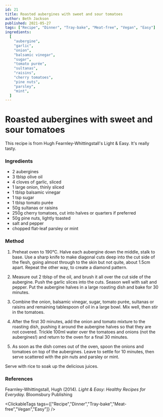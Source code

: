 ```yaml
---
id: 21
title: Roasted aubergines with sweet and sour tomatoes
author: Beth Jackson
published: 2021-05-27
tags: ["Recipe", "Dinner", "Tray-bake", "Meat-free", "Vegan", "Easy"]
ingredients:
  [
    "aubergine",
    "garlic",
    "onion",
    "balsamic vinegar",
    "sugar",
    "tomato purée",
    "sultanas",
    "raisins",
    "cherry tomatoes",
    "pine nuts",
    "parsley",
    "mint",
  ]
---
```


# Roasted aubergines with sweet and sour tomatoes

<BlogTextWrapper>

This recipe is from Hugh Fearnley-Whittingstall's Light & Easy. It's really tasty.

</BlogTextWrapper>

<BlogTextWrapper>

### Ingredients

- 2 aubergines
- 3 tblsp olive oil
- 4 cloves of garlic, sliced
- 1 large onion, thinly sliced
- 1 tblsp balsamic vinegar
- 1 tsp sugar
- 1 tblsp tomato purée
- 50g sultanas or raisins
- 250g cherry tomatoes, cut into halves or quarters if preferred
- 50g pine nuts, lightly toasted
- salt and pepper
- chopped flat-leaf parsley or mint

</BlogTextWrapper>

<BlogTextWrapper>

### Method

1. Preheat oven to 190°C. Halve each aubergine down the middle, stalk to base. Use a sharp knife to make diagonal cuts deep into the cut side of the flesh, going almost through to the skin but not quite, about 1.5cm apart. Repeat the other way, to create a diamond pattern.

2. Measure out 2 tblsp of the oil, and brush it all over the cut side of the aubergine. Push the garlic slices into the cuts. Season well with salt and pepper. Put the aubergine halves in a large roasting dish and bake for 30 minutes.

<Timer inputHours={0} inputMinutes={30} inputSeconds={0} />

3. Combine the onion, balsamic vinegar, sugar, tomato purée, sultanas or raisins and remaining tablespoon of oil in a large bowl. Mix well, then stir in the tomatoes.

4. After the first 30 minutes, add the onion and tomato mixture to the roasting dish, pushing it around the aubergine halves so that they are not covered. Trickle 100ml water over the tomatoes and onions (not the aubergines!) and return to the oven for a final 30 minutes.

<Timer inputHours={0} inputMinutes={30} inputSeconds={0} />

5. As soon as the dish comes out of the oven, spoon the onions and tomatoes on top of the aubergines. Leave to settle for 10 minutes, then serve scattered with the pin nuts and parsley or mint.

<Timer inputHours={0} inputMinutes={10} inputSeconds={0} />

Serve with rice to soak up the delicious juices.

</BlogTextWrapper>

<BlogTextWrapper>

### References

Fearnley-Whittingstall, Hugh (2014). _Light & Easy: Healthy Recipes for Everyday._ Bloomsbury Publishing

</BlogTextWrapper>

<ClickableTags tags={["Recipe","Dinner","Tray-bake","Meat-free","Vegan","Easy"]} />
